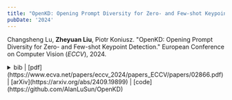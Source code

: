 ```yaml
---
title: "OpenKD: Opening Prompt Diversity for Zero- and Few-shot Keypoint Detection"
pubDate: '2024'
---
```


<div class="research_h1">

Changsheng Lu, __Zheyuan Liu__, Piotr Koniusz. "OpenKD: Opening Prompt Diversity for Zero- and Few-shot Keypoint Detection."
European Conference on Computer Vision (*ECCV*), 2024.

<details>
<summary>
<span class='inline'> bib | [pdf](https://www.ecva.net/papers/eccv_2024/papers_ECCV/papers/02866.pdf) |  [arXiv](https://arxiv.org/abs/2409.19899) | [code](https://github.com/AlanLuSun/OpenKD) </span> 
</summary>
<p>
  ```bibtex
    @inproceedings{lu2025openkd,
    title={OpenKD: Opening Prompt Diversity for Zero-and Few-shot Keypoint Detection},
    author={Lu, Changsheng and Liu, Zheyuan and Koniusz, Piotr},
    booktitle={European Conference on Computer Vision},
    pages={148--165},
    year={2025},
    organization={Springer}
  }
  ```
</p>
</details>
</div>
